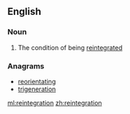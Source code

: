 ==English==

===Noun===
{{en-noun|-}}

# The condition of being [[reintegrate]]d

===Anagrams===
* [[reorientating#English|reorientating]]
* [[trigeneration#English|trigeneration]]

[[ml:reintegration]]
[[zh:reintegration]]